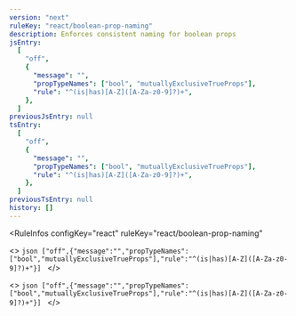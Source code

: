 ```yaml
---
version: "next"
ruleKey: "react/boolean-prop-naming"
description: Enforces consistent naming for boolean props
jsEntry:
  [
    "off",
    {
      "message": "",
      "propTypeNames": ["bool", "mutuallyExclusiveTrueProps"],
      "rule": "^(is|has)[A-Z]([A-Za-z0-9]?)+",
    },
  ]
previousJsEntry: null
tsEntry:
  [
    "off",
    {
      "message": "",
      "propTypeNames": ["bool", "mutuallyExclusiveTrueProps"],
      "rule": "^(is|has)[A-Z]([A-Za-z0-9]?)+",
    },
  ]
previousTsEntry: null
history: []
---
```


<RuleInfos 
  configKey="react" 
  ruleKey="react/boolean-prop-naming" 
>
  <>
    ```json
    ["off",{"message":"","propTypeNames":["bool","mutuallyExclusiveTrueProps"],"rule":"^(is|has)[A-Z]([A-Za-z0-9]?)+"}]
    ```
  </>

  <>
    ```json
    ["off",{"message":"","propTypeNames":["bool","mutuallyExclusiveTrueProps"],"rule":"^(is|has)[A-Z]([A-Za-z0-9]?)+"}]
    ```
  </>
</RuleInfos>
